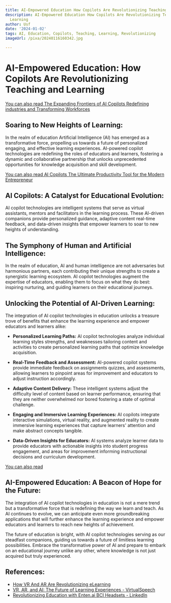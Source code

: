 ```yaml
---
title: AI-Empowered Education How Copilots Are Revolutionizing Teaching and Learning
description: AI-Empowered Education How Copilots Are Revolutionizing Teaching and
  Learning
author: Usf
date: '2024-01-02'
tags: AI, Education, Copilots, Teaching, Learning, Revolutionizing
imageUrl: /pixa/20240116160342.jpg

---
```

# AI-Empowered Education: How Copilots  Are Revolutionizing Teaching and  Learning

[You can also read The  Expanding Frontiers of AI Copilots Redefining industries and Transforming Workforces](The%20Expanding%20Frontiers%20of%20AI%20Copilots%20Redefining%20industries%20and%20Transforming%20Workforces)


## Soaring to New Heights  of Learning:

In the realm of education Artificial  Intelligence  (AI) has emerged as a transformative  force, propelling us towards  a  future  of  personalized engaging, and effective learning experiences. AI-powered copilot technologies are  redefining the roles of educators  and learners, fostering a dynamic and collaborative partnership that unlocks unprecedented opportunities for knowledge acquisition and skill development.

[You can also read AI Copilots The Ultimate Productivity Tool for the Modern Entrepreneur](AI%20Copilots%20The%20Ultimate%20Productivity%20Tool%20for%20the%20Modern%20Entrepreneur)


## AI Copilots: A Catalyst for Educational Evolution:

AI copilot technologies are intelligent systems that serve as virtual assistants, mentors  and facilitators in the learning process. These  AI-driven companions provide personalized guidance, adaptive content real-time feedback, and data-driven insights that empower learners to soar to new heights of understanding.

## The Symphony of Human and Artificial Intelligence:

In the  realm of education, AI and human intelligence are not adversaries but harmonious partners, each  contributing their unique strengths to create a synergistic learning ecosystem. AI copilot technologies augment the expertise of educators, enabling them  to focus on what they do  best:  inspiring nurturing, and guiding learners on their educational journeys.

## Unlocking the Potential of AI-Driven Learning:

The integration of AI copilot technologies in education unlocks a treasure trove of benefits that enhance the learning  experience and  empower educators and  learners alike:

- **Personalized Learning Paths:** AI  copilot technologies analyze individual learning styles strengths, and weaknesses tailoring content and activities to create personalized learning paths that  optimize knowledge acquisition.

- **Real-Time Feedback and  Assessment:** AI-powered copilot systems  provide immediate feedback on assignments  quizzes, and assessments, allowing learners to pinpoint areas for improvement and  educators to adjust instruction accordingly.

- **Adaptive  Content Delivery:** These intelligent systems adjust the difficulty level of content  based on  learner performance, ensuring that they are neither overwhelmed nor bored fostering a state of optimal challenge.

- **Engaging and Immersive Learning Experiences:** AI  copilots integrate interactive simulations, virtual  reality,  and  augmented reality to create immersive learning experiences that capture learners' attention and make abstract concepts tangible.

- **Data-Driven Insights for  Educators:** AI systems analyze learner  data to provide educators with actionable  insights into student progress engagement, and areas for improvement informing instructional decisions and curriculum development.

[You can also read ]()


## AI-Empowered Education:  A Beacon of Hope for the Future:

The  integration  of  AI copilot technologies in education is not a mere trend but a transformative force that is redefining the  way  we learn and teach. As AI continues to evolve, we can anticipate even more groundbreaking applications that will further enhance the learning experience and empower educators and learners to reach new  heights of achievement.

The future of education is bright, with AI copilot technologies serving as our steadfast companions, guiding us towards a future of limitless learning possibilities. Embrace the transformative power of AI and prepare to embark on an educational journey unlike any other, where  knowledge is  not just acquired but truly experienced.

## References:
- [How VR And AR Are Revolutionizing eLearning](https://elearningindustry.com/how-vr-and-ar-are-revolutionizing-elearning-for-learners-of-all-ages)
- [VR, AR, and AI: The Future of Learning Experiences - VirtualSpeech](https://virtualspeech.com/blog/augmented-virtual-reality-future-of-learning-experience)
- [Revolutionizing Education with Enten.ai BCI Headsets - LinkedIn](https://www.linkedin.com/pulse/revolutionizing-education-entenai-bci-headsets-gary-ramah-mce5f?trk=article-ssr-frontend-pulse_more-articles_related-content-card)
